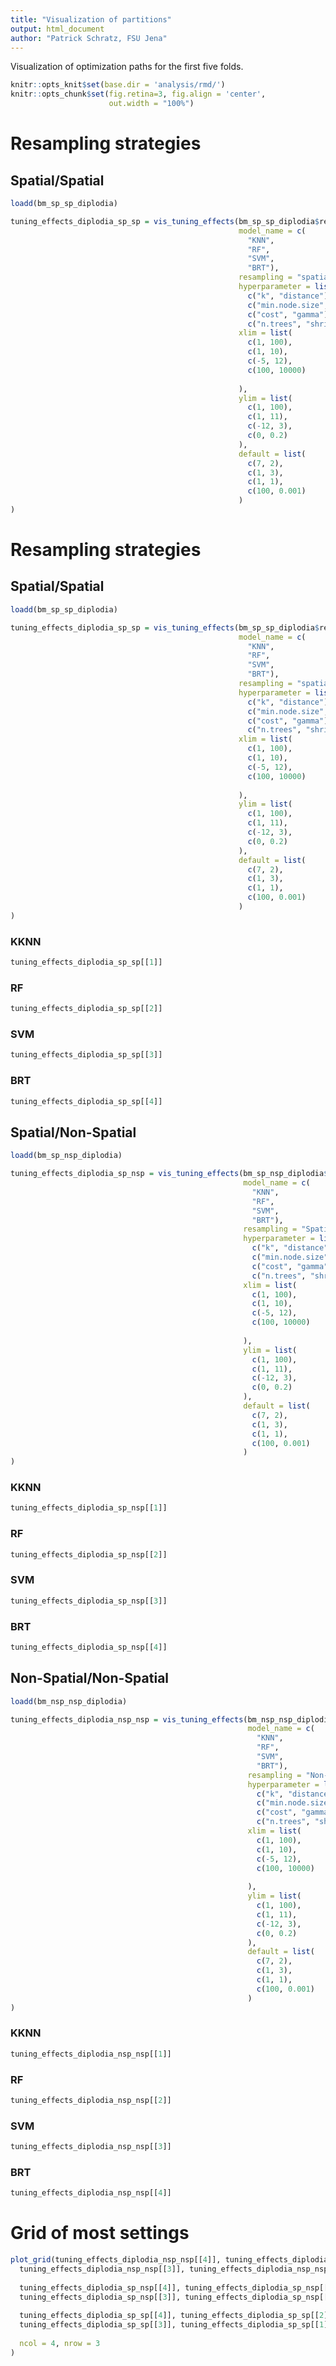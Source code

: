 ```yaml
---
title: "Visualization of partitions"
output: html_document
author: "Patrick Schratz, FSU Jena"
---
```


Visualization of optimization paths for the first five folds.

```r
knitr::opts_knit$set(base.dir = 'analysis/rmd/')
knitr::opts_chunk$set(fig.retina=3, fig.align = 'center',
                      out.width = "100%")
```

# Resampling strategies {.tabset .tabset-fade}

## Spatial/Spatial

```r
loadd(bm_sp_sp_diplodia)

tuning_effects_diplodia_sp_sp = vis_tuning_effects(bm_sp_sp_diplodia$results$diplodia[2:5],
                                                   model_name = c(
                                                     "KNN", 
                                                     "RF", 
                                                     "SVM", 
                                                     "BRT"),
                                                   resampling = "spatial/spatial",
                                                   hyperparameter = list(
                                                     c("k", "distance"),
                                                     c("min.node.size", "mtry"),
                                                     c("cost", "gamma"),
                                                     c("n.trees", "shrinkage")),
                                                   xlim = list(
                                                     c(1, 100),
                                                     c(1, 10),
                                                     c(-5, 12),
                                                     c(100, 10000)
                                                     
                                                   ),
                                                   ylim = list(
                                                     c(1, 100),
                                                     c(1, 11),
                                                     c(-12, 3),
                                                     c(0, 0.2)
                                                   ),
                                                   default = list(
                                                     c(7, 2),
                                                     c(1, 3),
                                                     c(1, 1),
                                                     c(100, 0.001)
                                                   )
)
```

# Resampling strategies {.tabset .tabset-fade}

## Spatial/Spatial

```r
loadd(bm_sp_sp_diplodia)

tuning_effects_diplodia_sp_sp = vis_tuning_effects(bm_sp_sp_diplodia$results$diplodia[2:5],
                                                   model_name = c(
                                                     "KNN", 
                                                     "RF", 
                                                     "SVM", 
                                                     "BRT"),
                                                   resampling = "spatial/spatial",
                                                   hyperparameter = list(
                                                     c("k", "distance"),
                                                     c("min.node.size", "mtry"),
                                                     c("cost", "gamma"),
                                                     c("n.trees", "shrinkage")),
                                                   xlim = list(
                                                     c(1, 100),
                                                     c(1, 10),
                                                     c(-5, 12),
                                                     c(100, 10000)
                                                     
                                                   ),
                                                   ylim = list(
                                                     c(1, 100),
                                                     c(1, 11),
                                                     c(-12, 3),
                                                     c(0, 0.2)
                                                   ),
                                                   default = list(
                                                     c(7, 2),
                                                     c(1, 3),
                                                     c(1, 1),
                                                     c(100, 0.001)
                                                   )
)
```

### KKNN

```r
tuning_effects_diplodia_sp_sp[[1]]
```

### RF 

```r
tuning_effects_diplodia_sp_sp[[2]]
```

### SVM 

```r
tuning_effects_diplodia_sp_sp[[3]]
```

### BRT 

```r
tuning_effects_diplodia_sp_sp[[4]]
```

## Spatial/Non-Spatial

```r
loadd(bm_sp_nsp_diplodia)

tuning_effects_diplodia_sp_nsp = vis_tuning_effects(bm_sp_nsp_diplodia$results$diplodia[2:5],
                                                    model_name = c(
                                                      "KNN", 
                                                      "RF", 
                                                      "SVM", 
                                                      "BRT"),
                                                    resampling = "Spatial/Non-spatial",
                                                    hyperparameter = list(
                                                      c("k", "distance"),
                                                      c("min.node.size", "mtry"),
                                                      c("cost", "gamma"),
                                                      c("n.trees", "shrinkage")),
                                                    xlim = list(
                                                      c(1, 100),
                                                      c(1, 10),
                                                      c(-5, 12),
                                                      c(100, 10000)
                                                      
                                                    ),
                                                    ylim = list(
                                                      c(1, 100),
                                                      c(1, 11),
                                                      c(-12, 3),
                                                      c(0, 0.2)
                                                    ),
                                                    default = list(
                                                      c(7, 2),
                                                      c(1, 3),
                                                      c(1, 1),
                                                      c(100, 0.001)
                                                    )
)
```

### KKNN

```r
tuning_effects_diplodia_sp_nsp[[1]]
```

### RF 

```r
tuning_effects_diplodia_sp_nsp[[2]]
```

### SVM 

```r
tuning_effects_diplodia_sp_nsp[[3]]
```

### BRT 

```r
tuning_effects_diplodia_sp_nsp[[4]]
```

## Non-Spatial/Non-Spatial

```r
loadd(bm_nsp_nsp_diplodia)

tuning_effects_diplodia_nsp_nsp = vis_tuning_effects(bm_nsp_nsp_diplodia$results$diplodia[2:5],
                                                     model_name = c(
                                                       "KNN", 
                                                       "RF", 
                                                       "SVM", 
                                                       "BRT"),
                                                     resampling = "Non-Spatial/Non-spatial",
                                                     hyperparameter = list(
                                                       c("k", "distance"),
                                                       c("min.node.size", "mtry"),
                                                       c("cost", "gamma"),
                                                       c("n.trees", "shrinkage")),
                                                     xlim = list(
                                                       c(1, 100),
                                                       c(1, 10),
                                                       c(-5, 12),
                                                       c(100, 10000)
                                                       
                                                     ),
                                                     ylim = list(
                                                       c(1, 100),
                                                       c(1, 11),
                                                       c(-12, 3),
                                                       c(0, 0.2)
                                                     ),
                                                     default = list(
                                                       c(7, 2),
                                                       c(1, 3),
                                                       c(1, 1),
                                                       c(100, 0.001)
                                                     )
)
```

### KKNN

```r
tuning_effects_diplodia_nsp_nsp[[1]]
```

### RF 

```r
tuning_effects_diplodia_nsp_nsp[[2]]
```

### SVM 

```r
tuning_effects_diplodia_nsp_nsp[[3]]
```

### BRT 

```r
tuning_effects_diplodia_nsp_nsp[[4]]
```

# Grid of most settings

```r
plot_grid(tuning_effects_diplodia_nsp_nsp[[4]], tuning_effects_diplodia_nsp_nsp[[2]],
  tuning_effects_diplodia_nsp_nsp[[3]], tuning_effects_diplodia_nsp_nsp[[1]],
  
  tuning_effects_diplodia_sp_nsp[[4]], tuning_effects_diplodia_sp_nsp[[2]],
  tuning_effects_diplodia_sp_nsp[[3]], tuning_effects_diplodia_sp_nsp[[1]],
  
  tuning_effects_diplodia_sp_sp[[4]], tuning_effects_diplodia_sp_sp[[2]],
  tuning_effects_diplodia_sp_sp[[3]], tuning_effects_diplodia_sp_sp[[1]],
  
  ncol = 4, nrow = 3
)

```


